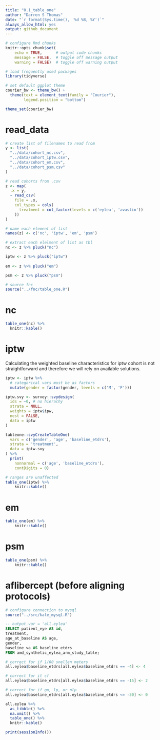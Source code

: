 ```yaml
---
title: "0.1_table_one"
author: "Darren S Thomas"
date: "`r format(Sys.time(), '%d %B, %Y')`"
always_allow_html: yes
output: github_document
---
```


```r
# configure Rmd chunks
knitr::opts_chunk$set(
    echo = TRUE,      # output code chunks
    message = FALSE,  # toggle off message output 
    warning = FALSE)  # toggle off warning output

# load frequently used packages
library(tidyverse)

# set default ggplot theme
courier_bw <- theme_bw() +
  theme(text = element_text(family = "Courier"),
        legend.position = "bottom")

theme_set(courier_bw)
```

# read_data

```r
# create list of filenames to read from
y <- list(
  "../data/cohort_nc.csv",
  "../data/cohort_iptw.csv",
  "../data/cohort_em.csv",
  "../data/cohort_psm.csv"
)

# read cohorts from .csv
z <- map(
  .x = y,
  ~ read_csv(
    file = .x,
    col_types = cols(
      treatment = col_factor(levels = c('eylea', 'avastin'))
    ))
)

# name each element of list
names(z) <- c('nc', 'iptw', 'em', 'psm')

# extract each elelment of list as tbl
nc <- z %>% pluck("nc")

iptw <- z %>% pluck("iptw")
  
em <- z %>% pluck("em")

psm <- z %>% pluck("psm")
```
  
```r
# source fnc
source("../fnc/table_one.R")
```

# nc

```r
table_one(nc) %>% 
  knitr::kable()
```

# iptw

Calculating the weighted baseline characteristics for iptw cohort is not straightforward and therefore we will rely on available solutions.

```r
iptw <- iptw %>%
  # categorical vars must be as factors
  mutate(gender = factor(gender, levels = c('M', 'F')))

iptw.svy <- survey::svydesign(
  ids = ~0, # no hierachy
  strata = NULL,
  weights = iptw$ipw,
  nest = FALSE,
  data = iptw
)
```

```r
tableone::svyCreateTableOne(
  vars = c('gender', 'age', 'baseline_etdrs'),
  strata = 'treatment',
  data = iptw.svy
) %>% 
  print(
    nonnormal = c('age', 'baseline_etdrs'),
    contDigits = 0)
```

```r
# ranges are unaffected
table_one(iptw) %>% 
    knitr::kable()
```

# em

```r
table_one(em) %>% 
    knitr::kable()
```


# psm

```r
table_one(psm) %>% 
    knitr::kable()
```

# aflibercept (before aligning protocols)

```r
# configure connection to mysql
source("../src/kale_mysql.R")
```

```sql
-- output.var = 'all.eylea'
SELECT patient_eye AS id,
treatment,
age_at_baseline AS age,
gender,
baseline_va AS baseline_etdrs
FROM amd_synthetic_eylea_arm_study_table;
```

```r
# correct for if 1/60 snellen meters
all.eylea$baseline_etdrs[all.eylea$baseline_etdrs == -4] <- 4

# correct for it cf
all.eylea$baseline_etdrs[all.eylea$baseline_etdrs == -15] <- 2

# correct for if gm, lp, or nlp
all.eylea$baseline_etdrs[all.eylea$baseline_etdrs <= -30] <- 0

all.eylea %>% 
  as_tibble() %>% 
  na.omit() %>% 
  table_one() %>% 
  knitr::kable()
```

```r
print(sessionInfo())
```

